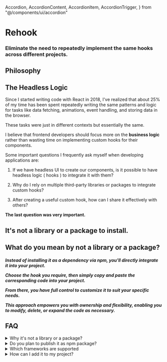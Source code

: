   Accordion,
  AccordionContent,
  AccordionItem,
  AccordionTrigger,
} from "@/components/ui/accordion"


# Rehook

<h3 className="mt-4 text-xl font-normal text-gray-400">
Eliminate the need to repeatedly implement the same hooks across different projects. 
</h3>

## Philosophy

<h2 className="font-bold text-xl mt-8">The Headless Logic</h2>


Since I started writing code with React in 2018, I've realized that about 25% of my time has been spent repeatedly writing the same patterns and logic for tasks like data fetching, animations, event handling, and storing data in the browser. 

These tasks were just in different contexts but essentially the same.

I believe that frontend developers should focus more on the **business logic** rather than wasting time on implementing custom hooks for their components.

Some important questions I frequently ask myself when developing applications are:

1. If we have headless UI to create our components, is it possible to have headless logic ( hooks ) to integrate it with them?

2. Why do I rely on multiple third-party libraries or packages to integrate custom hooks?

3. After creating a useful custom hook, how can I share it effectively with others?
    

**The last question was very important.**


<h2 className="font-bold text-3xl mt-8">It's not a library or a package to install.</h2>

<h2 className="font-bold text-xl mt-8">What do you mean by not a library or a package?</h2>

<h5 className="mt-4">

Instead of installing it as a dependency via npm, you'll directly integrate it into your project. 

Choose the hook you require, then simply copy and paste the corresponding code into your project. 

From there, you have full control to customize it to suit your specific needs. 

This approach empowers you with ownership and flexibility, enabling you to modify, delete, or expand the code as necessary.

</h5>

## FAQ

<details>
  <summary>Why it's not a library or a package?</summary>
  <pre>
  </pre>
    I mean you do not install it as a dependency. It is not available or distributed via npm.
    <a href="https://github.com/alamenai/rehook/tree/main/src/hooks" target="_blank" >Pick the hook </a> you need. Copy and paste the code into your project and customize it based on your needs. The code is yours.
     The idea behind this is to give you ownership and control over the code, allowing you to change, remove or add more code.
  

</details>

<details>
  <summary>Do you plan to publish it as npm package?</summary>
   <pre>
  </pre>
  No. I have no plans to publish it as an npm package.
</details>

<details>
  <summary>Which frameworks are supported</summary>
    <pre>
  </pre>
  I would say any framework that supports React.
</details>

<details>
  <summary>How can I add it to my project?</summary>
    <pre>
  </pre>
  This project is written in TypeScript. I recommend using TypeScript for your projects as well. Create a folder named <code>hooks</code> inside your project and pick a hook from this <a href='https://github.com/alamenai/rehook/tree/main/src/hooks'>list</a> that solves your problem, then import it inside your component. That's it!
</details>
